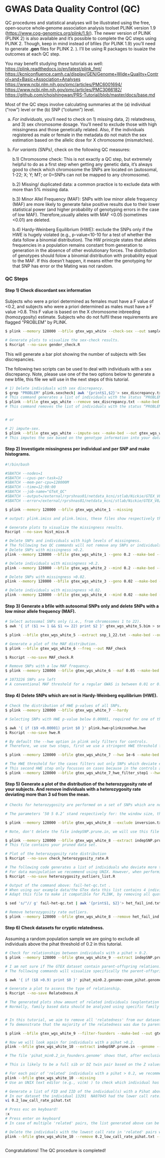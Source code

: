 
# GWAS Data Quality Control (QC)

QC procedures and statistical analyses will be illustrated using the free, open‐source whole‐genome association analysis toolset PLINK version 1.9 (<https://www.cog-genomics.org/plink/1.9/>). The newer version of PLINK (PLINK 2) is also available and it's possible to complete the QC steps using PLINK 2. Though, keep in mind instead of bfiles (for PLINK 1.9) you'll need to generate **.gen** files for PLINK 2. ). I'll be using R packages to isuaize the outcomes at each QC step. 

You may benefit studying these tutorials as well:  <https://plink.readthedocs.io/en/latest/plink_fmt/>
<https://kcniconfluence.camh.ca/display/GEN/Genome+Wide+Quality+Control+and+Basic+Association+Analyses>
<https://www.ncbi.nlm.nih.gov/pmc/articles/PMC6001694/>
<https://www.ncbi.nlm.nih.gov/pmc/articles/PMC3066182/>
<https://github.com/choishingwan/PRS-Tutorial/blob/master/docs/base.md> 

Most of the QC steps involve calculating summaries at the (a) individual ("row") level or the (b) SNP ("column") level. 

(a) *For individuals*, you'll need to check on 1) missing data, 2) relatedness, and 3) sex chromosome dosage. You'll need to exclude those with high missingness and those genetically related. Also, if the individuals registered as male or female in the metadata do not match the sex estimation based on the allelic dose for X chromosome (mismatches). 

(b) *For variants (SNPs)*, check on the following QC measures: 

     b.1) Chromosome check: This is not exactly a QC step, but extremely  
          helpful to do as a first step when getting any genetic data, it's 
          always good to check which chromosome the SNPs are located on 
          (autosomal, 1-22; X; Y; MT; or 0=SNPs can not  be mapped to any 
          chromosome). 
          
     b.2) Missing/ duplicated data: a common practice is to exclude data with 
          more than 5% missing data.
          
     b.3) Minor Allel Frequency (MAF): SNPs with low minor allele frequency
          (MAF) are more likely to generate false positive results due to their
          lower statistical power (and higher probability of genotyping errors 
          in the case of low MAF). Therefore,usually alleles with MAF <0.05 
          (sometimes <0.01) are deleted.  
           
          
     b.4) Hardy-Weinberg Equilibrium (HWE): exclude the SNPs only if the HWE is
          hugely violated (e.g., p-value<10-10 for a test of whether the data 
          follow a binomial distribution). The HW prinicple states that alleles
          frequencies in a population remains constant from generation to  
          generation in the absence of other evolutionary forces. The 
          distribution of genotypes should folow a binomial distribution with 
          probability  equal to the MAF. If this doesn't happen, it means 
          either the genotyping for that SNP has error or the Mating was not 
          random. 
          
### QC Steps

#### Step 1) Check discordant sex information
Subjects who were a priori determined as females must have a F value of <0.2, and subjects who were a priori determined as males must have a F value >0.8. This F value is based on the X chromosome inbreeding (homozygosity) estimate.
Subjects who do not fulfil these requirements are flagged "PROBLEM" by PLINK.

```bash

$ plink --memory 128000 --bfile gtex_wgs_white --check-sex --out sample_sex

```

```bash

# Generate plots to visualize the sex-check results.
$ Rscript --no-save gender_check.R

```

This will generate a bar plot showing the number of subjects with Sex discrepancies.

The following two scripts can be used to deal with individuals with a sex discrepancy. Note, please use one of the two options below to generate a new bfile, this file we will use in the next steps of this tutorial.

```bash

# 1) Delete individuals with sex discrepancy.
$ grep "PROBLEM" plink.sexcheck| awk '{print$1,$2}'> sex_discrepancy.txt
# This command generates a list of individuals with the status “PROBLEM”.
$ plink --bfile gtex_wgs_white --remove sex_discrepancy.txt --make-bed --out gtex_wgs_white_1 
# This command removes the list of individuals with the status “PROBLEM”.


# or

# 2) impute-sex.
$ plink --bfile gtex_wgs_white --impute-sex --make-bed --out gtex_wgs_white_1
# This imputes the sex based on the genotype information into your data set.

```


#### Step 2) Investigate missingness per individual and per SNP and make histograms.

```bash

#!/bin/bash

#SBATCH --nodes=1
#SBATCH --cpus-per-task=12
#SBATCH --mem-per-cpu=128000M
#SBATCH --time=12:00:00
#SBATCH --job-name="GTeX_QC"
#SBATCH --output=/external/rprshnas01/netdata_kcni/stlab/Nickie/GTEX_V8/Genotype_Data/3_QCed_Data/gtex_QC.out
#SBATCH --error=/external/rprshnas01/netdata_kcni/stlab/Nickie/GTEX_V8/Genotype_Data/3_QCed_Data/gtex_QC.err       

$ plink --memory 128000 --bfile gtex_wgs_white_1 --missing 

# output: plink.imiss and plink.lmiss, these files show respectively the proportion of missing SNPs per individual and the proportion of missing individuals per SNP.

```


```bash

# Generate plots to visualize the missingness results.
Rscript --no-save hist_miss.R

```


```bash

# Delete SNPs and individuals with high levels of missingness.
# The following two QC commands will not remove any SNPs or individuals. However, it is good practice to start the QC with these non-stringent thresholds.  
# Delete SNPs with missingness >0.2.
plink --memory 128000 --bfile gtex_wgs_white_1 --geno 0.2 --make-bed --out gtex_wgs_white_2

# Delete individuals with missingness >0.2.
plink --memory 128000 --bfile gtex_wgs_white_2 --mind 0.2 --make-bed --out gtex_wgs_white_3

# Delete SNPs with missingness >0.02.
plink --memory 128000 --bfile gtex_wgs_white_3 --geno 0.02 --make-bed --out gtex_wgs_white_4

# Delete individuals with missingness >0.02.
plink --memory 128000 --bfile gtex_wgs_white_4 --mind 0.02 --make-bed --out gtex_wgs_white_5

```


#### Step 3) Generate a bfile with autosomal SNPs only and delete SNPs with a low minor allele frequency (MAF).

```bash

# Select autosomal SNPs only (i.e., from chromosomes 1 to 22).
$ awk '{ if ($1 >= 1 && $1 <= 22) print $2 }' gtex_wgs_white_5.bim > snp_1_22.txt

$ plink --bfile gtex_wgs_white_5 --extract snp_1_22.txt --make-bed --out gtex_wgs_white_6

```

```bash

# Generate a plot of the MAF distribution.
$ plink --bfile gtex_wgs_white_6 --freq --out MAF_check

$ Rscript --no-save MAF_check.R

```


```bash

# Remove SNPs with a low MAF frequency.
$ plink --memory 128000 --bfile gtex_wgs_white_6 --maf 0.05 --make-bed --out gtex_wgs_white_7

# 1073226 SNPs are left
# A conventional MAF threshold for a regular GWAS is between 0.01 or 0.05, depending on sample size.

```


#### Step 4) Delete SNPs which are not in Hardy-Weinberg equilibrium (HWE).

```bash


# Check the distribution of HWE p-values of all SNPs.
$ plink --memory 128000 --bfile gtex_wgs_white_7 --hardy

# Selecting SNPs with HWE p-value below 0.00001, required for one of the two plot generated by the next Rscript, allows to zoom in on strongly deviating SNPs. 

$ awk '{ if ($9 <0.00001) print $0 }' plink.hwe>plinkzoomhwe.hwe
$ Rscript --no-save hwe.R

# By default the --hwe option in plink only filters for controls.
# Therefore, we use two steps, first we use a stringent HWE threshold for controls, followed by a less stringent threshold for the case data.

$ plink --memory 128000 --bfile gtex_wgs_white_7 --hwe 1e-6 --make-bed --out gtex_wgs_white_7_hwe_filter_step1

# The HWE threshold for the cases filters out only SNPs which deviate extremely from HWE. 
# This second HWE step only focusses on cases because in the controls all SNPs with a HWE p-value < hwe 1e-6 were already removed
$ plink --memory 128000 --bfile gtex_wgs_white_7_hwe_filter_step1 --hwe 1e-10 --hwe-all --make-bed --out gtex_wgs_white_8


```


#### Step 5) Generate a plot of the distribution of the heterozygosity rate of your subjects. And remove individuals with a heterozygosity rate deviating more than 3 sd from the mean.

```bash

# Checks for heterozygosity are performed on a set of SNPs which are not highly correlated. Therefore, to generate a list of non-(highly)correlated SNPs, we exclude high inversion regions (inversion.txt [High LD regions]) and prune the SNPs using the command --indep-pairwise’.

# The parameters ‘50 5 0.2’ stand respectively for: the window size, the number of SNPs to shift the window at each step, and the multiple correlation coefficient for a SNP being regressed on all other SNPs simultaneously.

$ plink --memory 128000 --bfile gtex_wgs_white_8 --exclude inversion.txt --range --indep-pairwise 50 5 0.2 --out indepSNP

# Note, don't delete the file indepSNP.prune.in, we will use this file in later steps of the tutorial.

$ plink --memory 128000 --bfile gtex_wgs_white_8 --extract indepSNP.prune.in --het --out R_check
# This file contains your pruned data set.

# Plot of the heterozygosity rate distribution
$ Rscript --no-save check_heterozygosity_rate.R

# The following code generates a list of individuals who deviate more than 3 standard deviations from the heterozygosity rate mean.
# For data manipulation we recommend using UNIX. However, when performing statistical calculations R might be more convenient, hence the use of the Rscript for this step:
$ Rscript --no-save heterozygosity_outliers_list.R

# Output of the command above: fail-het-qc.txt .
# When using our example data/the GTex data this list contains 4 individuals (i.e., two individuals have a heterozygosity rate deviating more than 3 SD's from the mean).
# Adapt this file to make it compatible for PLINK, by removing all quotation marks from the file and selecting only the first two columns.

$ sed 's/"// g' fail-het-qc.txt | awk '{print$1, $2}'> het_fail_ind.txt

# Remove heterozygosity rate outliers.
$ plink --memory 128000 --bfile gtex_wgs_white_8 --remove het_fail_ind.txt --make-bed --out gtex_wgs_white_9


```


#### Step 6) Check datasets for cryptic relatedness.
Assuming a random population sample we are going to exclude all individuals 
above the pihat threshold of 0.2 in this tutorial.

```bash

# Check for relationships between individuals with a pihat > 0.2.
$ plink --memory 128000 --bfile gtex_wgs_white_9 --extract indepSNP.prune.in --genome --min 0.2 --out pihat_min0.2

# I am not sure if The GTEX dataset contain parent-offspring relations. 
# The following commands will visualize specifically the parent-offspring relations, using the z values. 

$ awk '{ if ($8 >0.9) print $0 }' pihat_min0.2.genome>zoom_pihat.genome

# Generate a plot to assess the type of relationship.
$ Rscript --no-save Relatedness.R

# The generated plots show amount of related individuals (explentation plot; PO = parent-offspring, UN = unrelated individuals). 
# Normally, family based data should be analyzed using specific family based methods. In this tutorial, for demonstrative purposes, we treat the relatedness as cryptic relatedness in a random population sample.


# In this tutorial, we aim to remove all 'relatedness' from our dataset.
# To demonstrate that the majority of the relatedness was due to parent-offspring we only include founders (individuals without parents in the dataset).

$ plink --bfile gtex_wgs_white_9 --filter-founders --make-bed --out gtex_wgs_white_10

# Now we will look again for individuals with a pihat >0.2.
plink --bfile gtex_wgs_white_10 --extract indepSNP.prune.in --genome --min 0.2 --out pihat_min0.2_in_founders

# The file 'pihat_min0.2_in_founders.genome' shows that, after exclusion of all non-founders, only 1 individual pair with a pihat greater than 0.2 remains in the HapMap data.

# This is likely to be a full sib or DZ twin pair based on the Z values. Noteworthy, they were not given the same family identity (FID) in the HapMap data.

# For each pair of 'related' individuals with a pihat > 0.2, we recommend to remove the individual with the lowest call rate. 
plink --bfile gtex_wgs_white_10 --missing
# Use an UNIX text editor (e.g., vi(m) ) to check which individual has the highest call rate in the 'related pair'. 

# Generate a list of FID and IID of the individual(s) with a Pihat above 0.2, to check who had the lower call rate of the pair.
# In our dataset the individual 13291  NA07045 had the lower call rate.
vi 0.2_low_call_rate_pihat.txt

# Press esc on keyboard!
:x
# Press enter on keyboard
# In case of multiple 'related' pairs, the list generated above can be extended using the same method as for our lone 'related' pair.

# Delete the individuals with the lowest call rate in 'related' pairs with a pihat > 0.2 
plink --bfile gtex_wgs_white_10 --remove 0.2_low_call_rate_pihat.txt --make-bed --out gtex_wgs_white_11



```

Congratulations! The QC procedure is completed!


